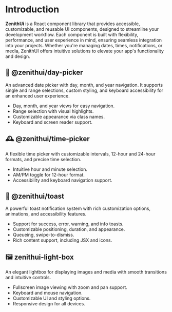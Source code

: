 # Introduction

**ZenithUi** is a React component library that provides accessible, customizable, and reusable UI components, designed to streamline your development workflow. Each component is built with flexibility, performance, and user experience in mind, ensuring seamless integration into your projects. Whether you're managing dates, times, notifications, or media, ZenithUI offers intuitive solutions to elevate your app's functionality and design.

## 🌅 @zenithui/day-picker

An advanced date picker with day, month, and year navigation. It supports single and range selections, custom styling, and keyboard accessibility for an enhanced user experience.

- Day, month, and year views for easy navigation.
- Range selection with visual highlights.
- Customizable appearance via class names.
- Keyboard and screen reader support.

## 🕰️ @zenithui/time-picker

A flexible time picker with customizable intervals, 12-hour and 24-hour formats, and precise time selection.

- Intuitive hour and minute selection.
- AM/PM toggle for 12-hour format.
- Accessibility and keyboard navigation support.

## 🔔 @zenithui/toast

A powerful toast notification system with rich customization options, animations, and accessibility features.

- Support for success, error, warning, and info toasts.
- Customizable positioning, duration, and appearance.
- Queueing, swipe-to-dismiss.
- Rich content support, including JSX and icons.

## 🖼️ zenithui-light-box

An elegant lightbox for displaying images and media with smooth transitions and intuitive controls.

- Fullscreen image viewing with zoom and pan support.
- Keyboard and mouse navigation.
- Customizable UI and styling options.
- Responsive design for all devices.
